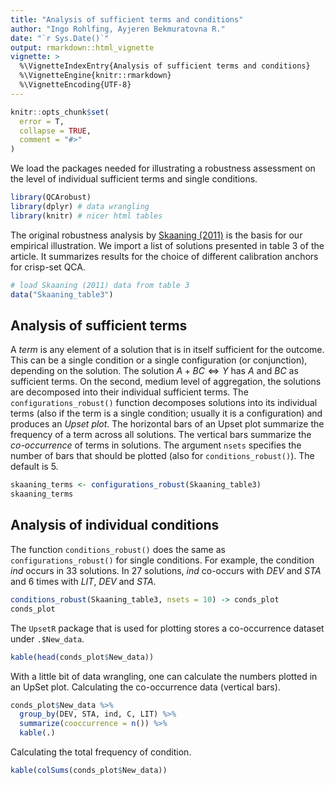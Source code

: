 ```yaml
---
title: "Analysis of sufficient terms and conditions"
author: "Ingo Rohlfing, Ayjeren Bekmuratovna R."
date: "`r Sys.Date()`"
output: rmarkdown::html_vignette
vignette: >
  %\VignetteIndexEntry{Analysis of sufficient terms and conditions}
  %\VignetteEngine{knitr::rmarkdown}
  %\VignetteEncoding{UTF-8}
---
```


```r
knitr::opts_chunk$set(
  error = T,
  collapse = TRUE,
  comment = "#>"
)
```

We load the packages needed for illustrating a robustness assessment on the 
level of individual sufficient terms and single conditions.
```r
library(QCArobust)
library(dplyr) # data wrangling
library(knitr) # nicer html tables
```

The original robustness analysis by 
[Skaaning (2011)](http://10.599/004912451404818) is the basis for our empirical
illustration. We import a list of solutions presented in table 3 of the article.
It summarizes results for the choice of different calibration anchors for 
crisp-set QCA.

```r
# load Skaaning (2011) data from table 3
data("Skaaning_table3")
```

## Analysis of sufficient terms
A *term* is any element of a solution that is in itself sufficient for the 
outcome. This can be a single condition or a single configuration (or 
conjunction), depending on the solution. The solution 
$A + BC \Leftrightarrow Y$ has $A$ and $BC$ as sufficient terms. On the second, 
medium level of aggregation, the solutions are decomposed into their individual 
sufficient terms. The `configurations_robust()` function decomposes solutions 
into its individual terms (also if the term is a single condition; usually it 
is a configuration) and produces an *Upset plot*. The horizontal bars of an 
Upset plot summarize the frequency of a term across all solutions. The vertical 
bars summarize the *co-occurrence* of terms in solutions. The argument `nsets` 
specifies the number of bars that should be plotted (also for 
`conditions_robust()`). The default is 5. 

```r
skaaning_terms <- configurations_robust(Skaaning_table3)
skaaning_terms
```

## Analysis of individual conditions
The function `conditions_robust()` does the same as `configurations_robust()` 
for single conditions. For example, the condition *ind* occurs in 33 solutions. 
In 27 solutions, *ind* co-occurs with *DEV* and *STA* and 6 times with *LIT*, 
*DEV* and *STA*.

```r
conditions_robust(Skaaning_table3, nsets = 10) -> conds_plot
conds_plot
```

The `UpsetR` package that is used for plotting stores a co-occurrence dataset 
under `.$New_data`. 

```r
kable(head(conds_plot$New_data))
```

With a little bit of data wrangling, one can calculate the numbers plotted in 
an UpSet plot. Calculating the co-occurrence data (vertical bars).

```r
conds_plot$New_data %>% 
  group_by(DEV, STA, ind, C, LIT) %>% 
  summarize(cooccurrence = n()) %>% 
  kable(.)
```

Calculating the total frequency of condition.

```r
kable(colSums(conds_plot$New_data))
```


